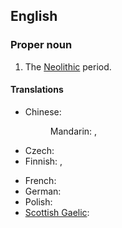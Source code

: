 ==English==

===Proper noun===
{{en-proper noun}}

# The [[Neolithic]] period.

====Translations====
{{trans-top|Neolithic period}}
* Chinese:
*: Mandarin: {{t+|cmn|新石器時代|sc=Hani}}, {{t+|cmn|新石器时代|tr=Xīnshíqì Shídài|sc=Hani}}
* Czech: {{t|cs|neolit|m}}
* Finnish: {{t|fi|nuorempi kivikausi}}, {{t|fi|neoliittinen kausi}}
{{trans-mid}}
* French: {{t+|fr|Néolithique|m}}
* German: {{t+|de|Jungsteinzeit|f}}
* Polish: {{t+|pl|neolit|m}}
* [[Scottish Gaelic]]: {{t|gd|Linn Ùr na Cloiche|f}}
{{trans-bottom}}